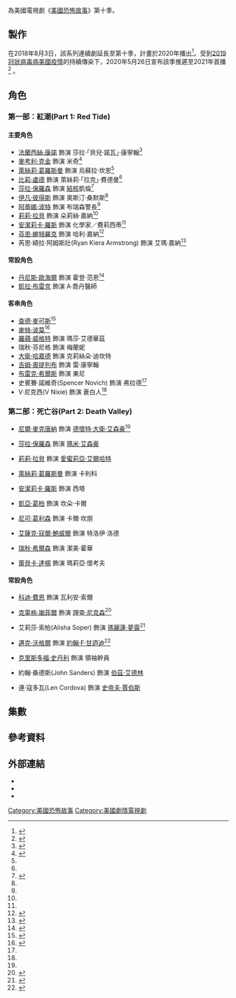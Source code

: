 {{NoteTA
|T=zh-tw:美國恐怖故事：雙重收錄; zh-hk:美國怪談：雙重收錄; zh-cn:美国恐怖故事：双面
|1=zh-tw:美國恐怖故事; zh-hk:美國怪談; zh-cn:美国恐怖故事;
}}
{{Infobox television season
| season_name      = 《美國恐怖故事：雙重收錄》
| eng_name         = {{lang|en|''American Horror Story: Double Feature''}}
 | bgcolour      = #0F5A90
 | image         = {{Show if file exists|comment=檔案不存在，可從英文維基百科取得（本模板會在檔案恢復時自動顯示檔案，並由機器人自動清理模板，無需撤銷機器人的編輯）|file=AHSDoubleFeature.jpg|text=File:AHSDoubleFeature.jpg}}
 |caption      = 宣傳海報
 |starring     = 
;第一部
* [[法蘭西絲·康諾|法蘭西絲·康諾]]
* [[麥考利·克金|麥考利·克金]]
* [[萊絲莉·葛羅斯曼|萊絲莉·葛羅斯曼]]
* [[比莉·盧德|比莉·盧德]]
* [[莎拉·保羅森|莎拉·保羅森]]
* [[伊凡·彼得斯|伊凡·彼得斯]]
* [[阿蒂娜·波特|阿蒂娜·波特]]
* [[莉莉·拉貝|莉莉·拉貝]]
* [[安潔莉卡·羅斯|安潔莉卡·羅斯]]
* [[芬恩·維特羅克|芬恩·維特羅克]]
;第二部
* [[尼爾·麥克唐納|尼爾·麥克唐納]]
 |region_1     = <!-- {{Start date|yyyy|mm|dd}} -->
 |region_2     = <!-- {{Start date|yyyy|mm|dd}} -->
 |region_3     = <!-- {{Start date|yyyy|mm|dd}} -->
 |region_4     = <!-- {{Start date|yyyy|mm|dd}} -->
 |region_5     = <!-- {{Start date|yyyy|mm|dd}} -->
 |region_A     = <!-- {{Start date|yyyy|mm|dd}} -->
 |region_B     = <!-- {{Start date|yyyy|mm|dd}} -->
 |region_C     = <!-- {{Start date|yyyy|mm|dd}} -->
 |region_free  = <!-- {{Start date|yyyy|mm|dd}} -->
 |country      = {{USA}}
 |network      = [[FX_(電視頻道)|FX]]
 |num_episodes = 
 |first_aired = 
 |last_aired  = 
 |prev_season  = [[美國恐怖故事：1984|1984]]
 |next_season  = [[美國恐怖故事：第11季|第11季]]
 |episode_list = [[美國恐怖故事|美國恐怖故事]]
}}
{{engname|《美國恐怖故事：雙重收錄》|''American Horror Story: Double Feature''}}為美國電視劇《[[美國恐怖故事|美國恐怖故事]]》第十季。

== 製作 ==
在2018年8月3日，該系列連續劇延長至第十季，計畫於2020年播出<ref name=":1">{{cite web|url=https://variety.com/2018/tv/news/american-horror-story-renewed-season-10-fx-1202894921/|title='American Horror Story' Renewed for Season 10 at FX|access-date=August 3, 2018|date=August 3, 2018|last=Otterson|first=Joe|website=Variety}}</ref>。受到[[2019冠狀病毒病美國疫情|2019冠狀病毒病美國疫情]]的持續傳染下，2020年5月26日宣布該季推遲至2021年首播<ref>{{Cite web|url=https://www.thewrap.com/american-horror-story-season-10-pushed-to-2021-fx-orders-spinoff-american-horror-stories/|title='American Horror Story' Season 10 Pushed to 2021, FX Orders Spinoff 'American Horror Stories'|last=Maas|first=Jennifer|website=The Wrap|date=May 26, 2020|accessdate=May 26, 2020}}</ref> 。

== 角色 ==
=== 第一部：紅潮(Part 1: Red Tide) ===
==== 主要角色 ====
* [[法蘭西絲·康諾|法蘭西絲·康諾]] 飾演 莎拉·「貝兒·諾瓦」·康寧翰<ref name="Conroy">{{cite web |last1=Warner |first1=Sam |title=American Horror Story's Ryan Murphy confirms return of Frances Conroy in season 10 |url=https://www.digitalspy.com/tv/ustv/a35456411/american-horror-story-season-10-frances-conroy/ |website=Digital Spy |access-date=February 10, 2021 |date=February 9, 2021}}</ref>
* [[麥考利·克金|麥考利·克金]] 飾演 米奇<ref name="Cast announcement">{{Cite web|url=https://www.thewrap.com/ryan-murphy-reveals-ahs-season-10-cast-macaulay-culkin-and-nicki-minaj-join-evan-peters-and-kathy-bates-return/|title=Ryan Murphy Reveals 'AHS' Season 10 Cast: Macaulay Culkin Joins, Evan Peters and Kathy Bates Return|last=Maas|first=Jennifer|website=The Wrap|date=February 26, 2020|access-date=February 26, 2020}}</ref>
* [[萊絲莉·葛羅斯曼|萊絲莉·葛羅斯曼]] 飾演 烏蘇拉·坎恩<ref name="Cast announcement" />
* [[比莉·盧德|比莉·盧德]] 飾演 萊絲莉·「拉克」·費德曼<ref name="Cast announcement" />
* [[莎拉·保羅森|莎拉·保羅森]] 飾演 [[結核病|結核]]凱倫<ref name="Cast announcement">{{Cite web|url=https://www.thewrap.com/ryan-murphy-reveals-ahs-season-10-cast-macaulay-culkin-and-nicki-minaj-join-evan-peters-and-kathy-bates-return/|title=Ryan Murphy Reveals 'AHS' Season 10 Cast: Macaulay Culkin Joins, Evan Peters and Kathy Bates Return|last=Maas|first=Jennifer|website=The Wrap|date=February 26, 2020|access-date=February 26, 2020}}</ref>
* [[伊凡·彼得斯|伊凡·彼得斯]] 飾演 奧斯汀·桑默斯<ref name="Cast announcement" />
* [[阿蒂娜·波特|阿蒂娜·波特]] 飾演 布瑞森警長<ref name="Cast announcement" />
* [[莉莉·拉貝|莉莉·拉貝]] 飾演 朵莉絲·嘉納<ref name="Cast announcement" />
* [[安潔莉卡·羅斯|安潔莉卡·羅斯]] 飾演 化學家／費莉西蒂<ref name="Cast announcement" />
* [[芬恩·維特羅克|芬恩·維特羅克]] 飾演 哈利·嘉納<ref name="Cast announcement">{{Cite web|url=https://www.thewrap.com/ryan-murphy-reveals-ahs-season-10-cast-macaulay-culkin-and-nicki-minaj-join-evan-peters-and-kathy-bates-return/|title=Ryan Murphy Reveals 'AHS' Season 10 Cast: Macaulay Culkin Joins, Evan Peters and Kathy Bates Return|last=Maas|first=Jennifer|website=The Wrap|date=February 26, 2020|access-date=February 26, 2020}}</ref>
* 芮恩·綺拉·阿姆斯壯(Ryan Kiera Armstrong) 飾演 艾瑪·嘉納<ref>{{cite web |last1=Smith |first1=Katie Louise |title=American Horror Story season 10 theme is AHS: Double Feature |url=https://www.popbuzz.com/tv-film/american-horror-story/season-10-theme-double-feature/ |website=PopBuzz |date=March 20, 2021}}</ref>

====常設角色====
* [[丹尼斯·歐海爾|丹尼斯·歐海爾]] 飾演 霍登·范恩<ref name="O'Hare">{{Cite web|date=March 21, 2021|title=AHS: Double Feature: Denis O'Hare On Board; Aliens Rumor "Interesting"|url=https://bleedingcool.com/tv/ahs-double-feature-denis-ohare-on-board-aliens-rumor-interesting/|url-status=live|access-date=March 30, 2021}}</ref>
*[[凱拉·布雷克|凱拉·布雷克]] 飾演 A·喬丹醫師

====客串角色====
* [[查德·麥可斯|查德·麥可斯]]<ref name="Michaels">{{Cite web|last=Romano|first=Nick|date=November 19, 2020|title=New American Horror Story clue is a nightmarish contortionist: Watch his freaky audition|url=https://ew.com/tv/american-horror-story-season-10-contortionist/|access-date=November 20, 2020|website=[[Entertainment_Weekly|Entertainment Weekly]]}}</ref>
* [[麥特·波莫|麥特·波莫]]<ref name="Bomer">{{Cite web|date=March 21, 2021|title=AHS: Double Feature: Denis O'Hare On Board; Aliens Rumor "Interesting"|url=https://bleedingcool.com/tv/ahs-double-feature-denis-ohare-on-board-aliens-rumor-interesting/|url-status=live|access-date=March 30, 2021}}</ref>
* [[羅蘋·威格特|羅蘋·威格特]] 飾演 瑪莎·艾德華茲
* 瑞秋·芬尼格 飾演 梅蘭妮
* [[大衛·哈嘉德|大衛·哈嘉德]] 飾演 克莉絲朵·迪坎特
* [[吉姆·奧提列布|吉姆·奧提列布]] 飾演 雷·康寧翰
* [[布雷克·希爾斯|布雷克·希爾斯]] 飾演 東尼
* 史賓賽·諾維奇(Spencer Novich) 飾演 弗拉德<ref name="Michaels"/>
* V·尼克西(V Nixie) 飾演 蒼白人<ref name="Michaels"/>

=== 第二部：死亡谷(Part 2: Death Valley) ===
* [[尼爾·麥克唐納|尼爾·麥克唐納]] 飾演 [[德懷特·大衛·艾森豪|德懷特·大衛·艾森豪]]<ref name="McDonough" />

* [[莎拉·保羅森|莎拉·保羅森]] 飾演 [[瑪米·艾森豪|瑪米·艾森豪]]

* [[莉莉·拉貝|莉莉·拉貝]] 飾演 [[愛蜜莉亞·艾爾哈特|愛蜜莉亞·艾爾哈特]]

* [[萊絲莉·葛羅斯曼|萊絲莉·葛羅斯曼]] 飾演 卡利科

* [[安潔莉卡·羅斯|安潔莉卡·羅斯]] 飾演 西塔

* [[凱婭·格伯|凱亞·葛柏]] 飾演 坎朵·卡爾

* [[尼可·葛利森|尼可·葛利森]] 飾演 卡爾·坎朋

* [[艾薩克·寇爾·鮑威爾|艾薩克·寇爾·鮑威爾]] 飾演 特洛伊·洛德

* [[瑞秋·希爾森|瑞秋·希爾森]] 飾演 潔美·霍華

* [[蕾貝卡·達楊|蕾貝卡·達楊]] 飾演 瑪莉亞·懷考夫

==== 常設角色 ====
* [[科迪·費恩|科迪·費恩]] 飾演 瓦利安·索爾

* [[克萊格·謝菲爾|克萊格·謝菲爾]] 飾演 [[理查·尼克森|理查·尼克森]]<ref name="Huston">{{Cite web|date=March 21, 2021|title=AHS: Double Feature: Denis O'Hare On Board; Aliens Rumor "Interesting"|url=https://bleedingcool.com/tv/ahs-double-feature-denis-ohare-on-board-aliens-rumor-interesting/|url-status=live|access-date=March 30, 2021}}</ref>

* 艾莉莎·索柏(Alisha Soper) 飾演 [[瑪麗蓮·夢露|瑪麗蓮·夢露]]<ref name="Breckenridge">{{Cite web|date=March 21, 2021|title=AHS: Double Feature: Denis O'Hare On Board; Aliens Rumor "Interesting"|url=https://bleedingcool.com/tv/ahs-double-feature-denis-ohare-on-board-aliens-rumor-interesting/|url-status=live|access-date=March 30, 2021}}</ref>

* [[邁克·沃格爾|邁克·沃格爾]] 飾演 [[約翰·F·甘迺迪|約翰·F·甘迺迪]]<ref name="Bentley">{{Cite web|date=March 21, 2021|title=AHS: Double Feature: Denis O'Hare On Board; Aliens Rumor "Interesting"|url=https://bleedingcool.com/tv/ahs-double-feature-denis-ohare-on-board-aliens-rumor-interesting/|url-status=live|access-date=March 30, 2021}}</ref>

* [[克里斯多福·史丹利|克里斯多福·史丹利]] 飾演 領袖幹員

* 約翰·桑德斯(John Sanders) 飾演 [[伯茲·艾德林|伯茲·艾德林]]

* 連·寇多瓦(Len Cordova) 飾演 [[史帝夫·賈伯斯|史帝夫·賈伯斯]]

== 集數 ==
{{Episode table|background=#0F5A90|overall=5|season=5|title=26|director=17|writer=19|airdate=13|prodcode=6|viewers=9|country=U.S.|episodes={{Episode list/sublist|American Horror Story: Double Feature
| EpisodeNumber   = 104
| EpisodeNumber2  = 1
| Title           = 恐怖角<br>Cape Fear
| DirectedBy      = 約翰·J·葛雷
| WrittenBy       = [[萊恩·墨菲_(編劇)|萊恩·墨菲]] & 布拉德·法爾查克
| OriginalAirDate = {{Start date|2021|8|25}}
| ProdCode        = AATS01
| Viewers         = 0.93
| ShortSummary    =
| LineColor       = #0F5A90
}}
{{Episode list/sublist|American Horror Story: Double Feature
| EpisodeNumber   = 105
| EpisodeNumber2  = 2
| Title           = 蒼白<br>Pale
| DirectedBy      = 羅尼·佩利斯特
| WrittenBy       = [[萊恩·墨菲_(編劇)|萊恩·墨菲]] & 布拉德·法爾查克
| OriginalAirDate = {{Start date|2021|8|25}}
| ProdCode        = AATS02
| Viewers         = 0.58
| ShortSummary    = 
| LineColor       = #0F5A90
}}
{{Episode list/sublist|American Horror Story: Double Feature
| EpisodeNumber   = 106
| EpisodeNumber2  = 3
| Title           = 渴望<br>Thirst
| DirectedBy      = 羅尼·佩利斯特
| WrittenBy       = 布拉德·法爾查克
| OriginalAirDate = {{Start date|2021|9|1}}
| ProdCode        = AATS03
| Viewers         = 0.70
| ShortSummary    = 
| LineColor       = #0F5A90
}}
{{Episode list/sublist|American Horror Story: Double Feature
| EpisodeNumber   = 107
| EpisodeNumber2  = 4
| Title           = 鮮血盛宴<br>Blood Buffet
| DirectedBy      = [[阿克爾·卡羅琳|阿克爾·卡羅琳]]
| WrittenBy       = 布拉德·法爾查克
| OriginalAirDate = {{Start date|2021|9|8}}
| ProdCode        = AATS04
| Viewers         = 0.61
| ShortSummary    = 
| LineColor       = #0F5A90
}} 
{{Episode list/sublist|American Horror Story: Double Feature
| EpisodeNumber   = 108
| EpisodeNumber2  = 5
| Title           = 煤氣燈效應<br>Gaslight
| DirectedBy      = 約翰·J·葛雷
| WrittenBy       = 布拉德·法爾查克 & 曼尼·柯多
| OriginalAirDate = {{Start date|2021|9|15}}
| ProdCode        = AATS05
| Viewers         = 0.64
| ShortSummary    = 
| LineColor       = #0F5A90
}}
{{Episode list/sublist|American Horror Story: Double Feature
| EpisodeNumber   = 109
| EpisodeNumber2  = 6
| Title           = 殺戮之冬<br>Winter Kills
| DirectedBy      = 約翰·J·葛雷
| WrittenBy       = 布拉德·法爾查克 & 曼尼·柯多
| OriginalAirDate = {{Start date|2021|9|22}}
| ProdCode        = AATS06
| Viewers         = 0.73
| ShortSummary    = 
| LineColor       = #0F5A90
}}
{{Episode list/sublist|American Horror Story: Double Feature
| EpisodeNumber   = 110
| EpisodeNumber2  = 7
| Title           = 帶我見你的長官<br>Take Me to Your Leader
| DirectedBy      = 馬克斯·溫克勒
| WrittenBy       = 布拉德·法爾查克 & 克里斯汀·里德爾 & 曼尼·柯多
| OriginalAirDate = {{Start date|2021|9|29}}
| ProdCode        = AATS07
| Viewers         = 0.69
| ShortSummary    = 
| LineColor       = #0F5A90
}}
{{Episode list/sublist|American Horror Story: Double Feature
| EpisodeNumber   = 111
| EpisodeNumber2  = 8
| Title           = 內部<br>Inside
| DirectedBy      = 泰莎·布雷克
| WrittenBy       = 布拉德·法爾查克 & 克里斯汀·里德爾 & 曼尼·柯多
| OriginalAirDate = {{Start date|2021|10|6}}
| ProdCode        = AATS08
| Viewers         = 0.48
| ShortSummary    = 
| LineColor       = #0F5A90
}}
{{Episode list/sublist|American Horror Story: Double Feature
| EpisodeNumber   = 112
| EpisodeNumber2  = 9
| Title           = 藍月亮<br>Blue Moon
| DirectedBy      = 勞拉·貝爾西 & 約翰·J·葛雷
| WrittenBy       = 賴利·史密斯 & 克里斯汀·里德爾 & 曼尼·柯多
| OriginalAirDate = {{Start date|2021|10|13}}
| ProdCode        = AATS09
| Viewers         = 0.58
| ShortSummary    = 
| LineColor       = #0F5A90
}}
{{Episode list/sublist|American Horror Story: Double Feature
| EpisodeNumber   = 113
| EpisodeNumber2  = 10
| Title           = 未來完全體<br>The Future Perfect
| DirectedBy      = 阿克爾·卡羅琳
| WrittenBy       = 布拉德·法爾查克 & 賴利·史密斯 & 克里斯汀·里德爾 & 曼尼·柯多
| OriginalAirDate = {{Start date|2021|10|20}}
| ProdCode        = AATS10
| Viewers         = 0.58
| ShortSummary    = 
| LineColor       = #0F5A90
}}}}

== 參考資料 ==
{{reflist|2}}

== 外部連結 ==
* {{Official website|http://www.fxnetworks.com/shows/american-horror-story/episodes}}
* {{Imdb episodes|1844624|《美國恐怖故事》}}
* {{douban|30301247}}

{{美國恐怖故事|10}}

[[Category:美國恐怖故事|Category:美國恐怖故事]]
[[Category:美國劇情電視劇|Category:美國劇情電視劇]]